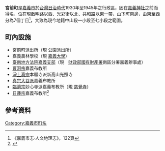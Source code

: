 {{japanese|japanese=宮前町|kana=みやまえちょう|romaji=Miyamaechō}}
'''宮前町'''是[[嘉義市_(州轄市)|嘉義市]]於[[台灣|台灣]][[台灣日治時期|日治時代]]1930年至1945年之行政區，因在[[嘉義神社|嘉義神社]]之前而得名，位在現啟明路以西、光彩街以北、共和路以東一帶，[[山下町_(嘉義市)|山下町]]南邊，由東至西分為7個丁目<ref name="志122">《嘉義市志·人文地理志》，122頁</ref>，大致為現今地籍中山段一小段至七小段之範圍。

==町內設施==
* 宮前町派出所（現 公園派出所）
* 嘉義農林學校（現 [[嘉義大學|嘉義大學]]）
*[[臺灣嘉義地方法院|臺南地方法院嘉義支部]]（現　[[財政部國有財產署|財政部國有財產署]]南區分署嘉義辦事處）
*[[曹洞宗|曹洞宗]]嘉義布教所
* [[淨土真宗|淨土真宗]]本願寺派新高山光照寺
* [[真宗大谷派|真宗大谷派]]嘉義布教所
* [[臨濟宗|臨濟宗]]妙心寺派嘉義布教所（現 [[慈覺寺|慈覺寺]]）
* [[日蓮宗|日蓮宗]]嘉義布教所<ref>{{Cite book|title=臺南州電話帖|last=臺灣總督府交通局遞信部|year=1937-09-30}}</ref>

== 參考資料 ==
{{reflist}}

{{嘉義市舊町名}}

[[Category:嘉義市町名|Category:嘉義市町名]]